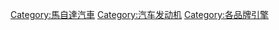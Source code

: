 {{Commonscat|Mazda engines}}

[[Category:馬自達汽車|Category:馬自達汽車]]
[[Category:汽车发动机|Category:汽车发动机]]
[[Category:各品牌引擎|Category:各品牌引擎]]